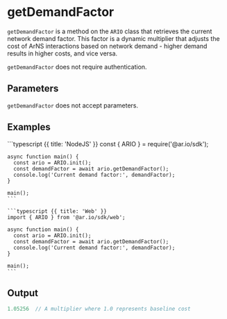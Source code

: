 

# getDemandFactor

`getDemandFactor` is a method on the `ARIO` class that retrieves the current network demand factor. This factor is a dynamic multiplier that adjusts the cost of ArNS interactions based on network demand - higher demand results in higher costs, and vice versa.

`getDemandFactor` does not require authentication.

## Parameters

`getDemandFactor` does not accept parameters.

## Examples

<CodeGroup title="getDemandFactor">
    ```typescript {{ title: 'NodeJS' }}
    const { ARIO } = require('@ar.io/sdk');

    async function main() {
      const ario = ARIO.init();
      const demandFactor = await ario.getDemandFactor();
      console.log('Current demand factor:', demandFactor);
    }

    main();
    ```

    ```typescript {{ title: 'Web' }}
    import { ARIO } from '@ar.io/sdk/web';

    async function main() {
      const ario = ARIO.init();
      const demandFactor = await ario.getDemandFactor();
      console.log('Current demand factor:', demandFactor);
    }

    main();
    ```
</CodeGroup>

## Output

```js
1.05256  // A multiplier where 1.0 represents baseline cost
```